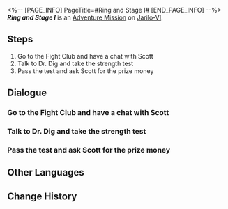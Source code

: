 <%-- [PAGE_INFO]
PageTitle=#Ring and Stage I#
[END_PAGE_INFO] --%>
{{Stub|Dialogue.}}
{{Mission Infobox
|id            = 2010701
|title         = 
|image         = <!--Mission Ring and Stage I.png-->
|type          = Adventure
|event_name    = 
|chapter       = 
|requirements  = 
* [[Trailblaze Mission]] ''[[Not Good With Farewells]]'' completed
* Reach [[Trailblaze Level]] 16
|summary       = You passed the test in the arena and claimed (a portion of) the promised prize money from Scott.
|characters    = Dr. Dig; Scott; Trailblazer
|startLocation = [[Jarilo-VI]] - [[Boulder Town]]
|world         = Jarilo-VI
|area          = Boulder Town
|prev          = 
|next          = Ring and Stage II
|rewards       = Credit*15,000
}}
'''''Ring and Stage I''''' is an [[Adventure Mission]] on [[Jarilo-VI]].

==Steps==
# Go to the Fight Club and have a chat with Scott
# Talk to Dr. Dig and take the strength test
# Pass the test and ask Scott for the prize money

<!--
==Gameplay Notes==

--><!--
==Trial Character==

-->
==Dialogue==
{{Stub Dialogue}}
{{Dialogue Start}}
:{{tx}}
{{Dialogue End}}

===Go to the Fight Club and have a chat with Scott===
{{Mission Description|type=adventure|location=Boulder Town|update|Dr. Dig, the manager of the Fight Club, sends you a message, saying that his boss is trying to hatch a new business idea.<br />He also mentions "big money." Have a chat with Scott when you have the time.}}
{{Dialogue Start}}
:{{tx}}
{{Dialogue End}}

===Talk to Dr. Dig and take the strength test===
{{Mission Description|type=adventure|location=Boulder Town|update|You accept Scott's invitation to participate in the competition, even though you know this is exactly what he wants. You're curious about the unknown challenge, so you decide to give it a try. Dr. Dig has arranged an opponent for you.}}
{{Dialogue Start}}
:{{tx}}
{{Dialogue End}}

===Pass the test and ask Scott for the prize money===
{{Mission Description|type=adventure|location=Boulder Town|update|As you expected, this kind of test is not challenging at all for a skillful person like you. Since you've passed the test in the arena, it's time to ask Scott for the prize money he promised.}}
{{Dialogue Start}}
:{{tx}}
{{Dialogue End}}

==Other Languages==
{{Other Languages
|en   = Ring and Stage I
|zhs  = 拳台即戏台•上
|zht  = 拳台即戲台•上
|ja   = リング即ち舞台である・上
|ko   = 링이 곧 무대•상
|es   = El ring es el escenario I
|fr   = Le ring et la scène I
|ru   = Ринг и сцена I
|th   = เวทีท้าประลอง 1
|vi   = Võ Đài Là Sân Khấu-Thượng
|de   = Ring und Bühne I
|id   = Panggung Tinju Adalah Panggung Pertunjukan 1
|pt   = Arena e Palco I
}}

==Change History==
{{Change History|1.0}}
